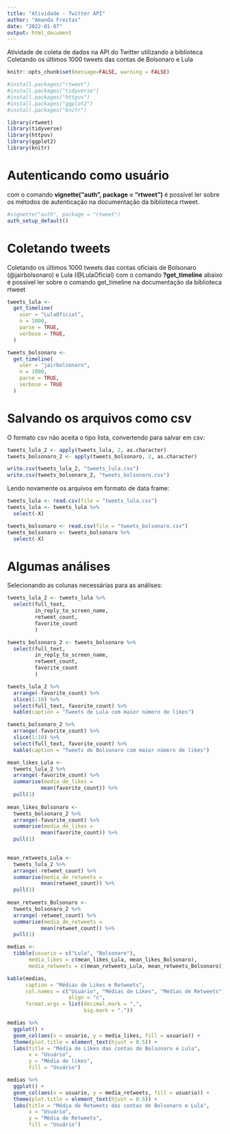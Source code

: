 ```yaml
---
title: "Atividade - Twitter API"
author: "Amanda Freitas"
date: "2022-01-07"
output: html_document
---
```


Atividade de coleta de dados na API do Twitter utilizando a biblioteca 
Coletando os últimos 1000 tweets das contas de Bolsonaro e Lula

```r
knitr::opts_chunk$set(message=FALSE, warning = FALSE)
```

```r
#install.packages("rtweet")
#install.packages("tidyverse")
#install.packages("httpuv")
#install.packages("ggplot2")
#install.packages("knitr")

library(rtweet)
library(tidyverse)
library(httpuv)
library(ggplot2)
library(knitr)
```

# Autenticando como usuário
com o comando **vignette("auth", package = "rtweet")** é possível ler sobre os métodos de autenticação na documentação da biblioteca rtweet.

```r
#vignette("auth", package = "rtweet")
auth_setup_default()
```

# Coletando tweets
Coletando os últimos 1000 tweets das contas oficiais de Bolsonaro (@jairbolsonaro) e Lula (@LulaOficial)
com o comando **?get_timeline** abaixo é possível ler sobre o comando get_timeline
na documentação da biblioteca rtweet

```r
tweets_lula <- 
  get_timeline(
    user = "LulaOficial",
    n = 1000,
    parse = TRUE,
    verbose = TRUE,
  )
```

```r
tweets_bolsonaro <- 
  get_timeline(
    user = "jairbolsonaro",
    n = 1000,
    parse = TRUE,
    verbose = TRUE
  )
```

# Salvando os arquivos como csv
O formato csv não aceita o tipo lista, convertendo para salvar em csv:

```r
tweets_lula_2 <- apply(tweets_lula, 2, as.character)
tweets_bolsonaro_2 <- apply(tweets_bolsonaro, 2, as.character)
```

```r
write.csv(tweets_lula_2, "tweets_lula.csv")
write.csv(tweets_bolsonaro_2, "tweets_bolsonaro.csv")
```

Lendo novamente os arquivos em formato de data frame:

```r
tweets_lula <- read.csv(file = "tweets_lula.csv")
tweets_lula <- tweets_lula %>% 
  select(-X)

tweets_bolsonaro <- read.csv(file = "tweets_bolsonaro.csv")
tweets_bolsonaro <- tweets_bolsonaro %>% 
  select(-X)
```

# Algumas análises

Selecionando as colunas necessárias para as análises:
```r
tweets_lula_2 <- tweets_lula %>% 
  select(full_text, 
         in_reply_to_screen_name, 
         retweet_count, 
         favorite_count
         )

tweets_bolsonaro_2 <- tweets_bolsonaro %>% 
  select(full_text, 
         in_reply_to_screen_name, 
         retweet_count, 
         favorite_count
         )
```

```r
tweets_lula_2 %>% 
  arrange(-favorite_count) %>% 
  slice(1:10) %>% 
  select(full_text, favorite_count) %>% 
  kable(caption = "Tweets de Lula com maior número de likes")
```

```r
tweets_bolsonaro_2 %>% 
  arrange(-favorite_count) %>% 
  slice(1:10) %>% 
  select(full_text, favorite_count) %>% 
  kable(caption = "Tweets de Bolsonaro com maior número de likes")
```

```r
mean_likes_Lula <- 
  tweets_lula_2 %>% 
  arrange(-favorite_count) %>% 
  summarise(media_de_likes = 
           mean(favorite_count)) %>% 
  pull(1)
  
mean_likes_Bolsonaro <- 
  tweets_bolsonaro_2 %>% 
  arrange(-favorite_count) %>% 
  summarise(media_de_likes = 
           mean(favorite_count)) %>% 
  pull(1)
  
```

```r
mean_retweets_Lula <- 
  tweets_lula_2 %>% 
  arrange(-retweet_count) %>% 
  summarise(media_de_retweets = 
           mean(retweet_count)) %>% 
  pull(1)
  
mean_retweets_Bolsonaro <- 
  tweets_bolsonaro_2 %>% 
  arrange(-retweet_count) %>% 
  summarise(media_de_retweets = 
           mean(retweet_count)) %>% 
  pull(1)

```

```r
medias <- 
  tibble(usuario = c("Lula", "Bolsonaro"),
       media_likes = c(mean_likes_Lula, mean_likes_Bolsonaro),
       media_retweets = c(mean_retweets_Lula, mean_retweets_Bolsonaro))

```
```r
kable(medias,
      caption = "Médias de Likes e Retweets",
      col.names = c("Usuário", "Médias de Likes", "Médias de Retweets"),
                    align = "c",
      format.args = list(decimal.mark = ",", 
                         big.mark = "."))
```

```r
medias %>% 
  ggplot() +
  geom_col(aes(x = usuario, y = media_likes, fill = usuario)) +
  theme(plot.title = element_text(hjust = 0.5)) +
  labs(title = "Média de Likes das contas de Bolsonaro e Lula",
       x = "Usuário", 
       y = "Média de likes", 
       fill = "Usuário")
```

```r
medias %>% 
  ggplot() +
  geom_col(aes(x = usuario, y = media_retweets, fill = usuario)) +
  theme(plot.title = element_text(hjust = 0.5)) +
  labs(title = "Média de Retweets das contas de Bolsonaro e Lula",
       x = "Usuário", 
       y = "Média de Retweets", 
       fill = "Usuário")
```
